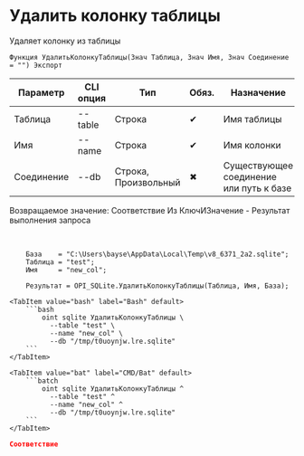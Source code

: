 ﻿---
sidebar_position: 4
description: Удалить колонку таблицы и другие функции для работы с SQLite в Открытом пакете интеграций - бесплатной open-source библиотеке интеграций для 1С:Предприятие 8, OneScript и CLI
keywords: [1C, 1С, 1С:Предприятие, 1С:Предприятие 8.3, API, Интеграция, Сервисы, Обмен, OneScript, CLI, SQLite]
---


# Удалить колонку таблицы
 Удаляет колонку из таблицы



`Функция УдалитьКолонкуТаблицы(Знач Таблица, Знач Имя, Знач Соединение = "") Экспорт`

  | Параметр | CLI опция | Тип | Обяз. | Назначение |
  |-|-|-|-|-|
  | Таблица | --table | Строка | &#x2714; | Имя таблицы |
  | Имя | --name | Строка | &#x2714; | Имя колонки |
  | Соединение | --db | Строка, Произвольный | &#x2716; | Существующее соединение или путь к базе |

  
  Возвращаемое значение:   Соответствие Из КлючИЗначение - Результат выполнения запроса

<br/>




```bsl title="Пример использования для 1С:Предприятие/OneScript"
    База    = "C:\Users\bayse\AppData\Local\Temp\v8_6371_2a2.sqlite";
    Таблица = "test";
    Имя     = "new_col";

    Результат = OPI_SQLite.УдалитьКолонкуТаблицы(Таблица, Имя, База);
```
    

 <Tabs>
  
    <TabItem value="bash" label="Bash" default>
        ```bash
            oint sqlite УдалитьКолонкуТаблицы \
              --table "test" \
              --name "new_col" \
              --db "/tmp/t0uoynjw.lre.sqlite"
        ```
    </TabItem>
  
    <TabItem value="bat" label="CMD/Bat" default>
        ```batch
            oint sqlite УдалитьКолонкуТаблицы ^
              --table "test" ^
              --name "new_col" ^
              --db "/tmp/t0uoynjw.lre.sqlite"
        ```
    </TabItem>
</Tabs>


```json title="Результат"
Соответствие
```
